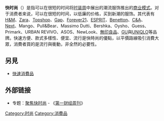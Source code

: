 {{noteTA
|1=zh-hans:快时尚;zh-hant:快時尚;zh-hk:快速時裝;
}}
'''快时尚'''（{{lang-en|fast fashion}}）是指可以在很短的时间将[[时装周|时装周]]中展出的潮流服饰推出的[[商业模式|商业模式]]。对于消费者来说，可以在很短的时间，以低廉的价格，买到新潮的服饰。其代表有[[H&M|H&M]]、[[Zara|Zara]]、[[Topshop|Topshop]]、[[Gap_(服飾)|Gap]]、[[Forever21|Forever21]]、[[思捷環球|ESPRIT]]、[[Benetton|Benetton]]、[[C&A|C&A]]、[[Next公司|Next]]、Mango、Pull&Bear、Massimo Dutti、Bershka、Oysho、Guess、Primark、URBAN REVIVO、ASOS、NewLook、[[無印良品|無印良品]]、[[GU|GU]]與[[UNIQLO|UNIQLO]]等品牌。快速方便、款式多樣性、便宜、流行是快時尚的優點，以平價路線吸引消費大眾，消費者買的是流行與衝動，非全然的必要性。

== 另見 ==
* [[快速消費品|快速消費品]]

== 外部链接 ==
* 专题：[http://www.cbnweek.com/v/subject?id=9 聚焦快时尚] {{Wayback|url=http://www.cbnweek.com/v/subject?id=9 |date=20201128230342 }} - 《[[第一财经周刊|第一财经周刊]]》

{{Clothes-stub}}

[[Category:时尚|Category:时尚]]
[[Category:消費品|Category:消費品]]
